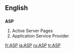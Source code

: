 {{see|asp|Asp}}

==English==
==={{initialism}}===
'''ASP'''

{{wikipediaAlt|Active Server Pages}}
#Active Server Pages
#Application Service Provider

[[fr:ASP]]
[[ja:ASP]]
[[ru:ASP]]
[[tr:ASP]]